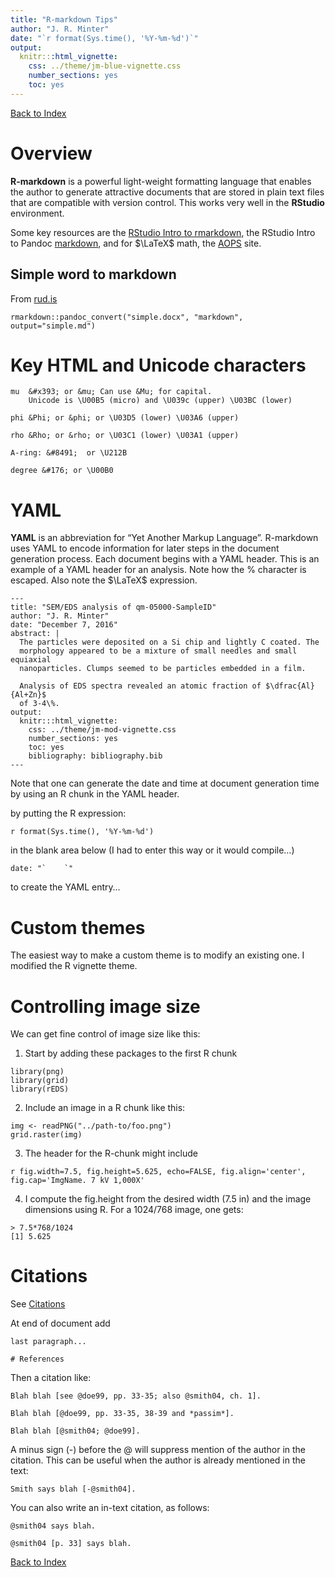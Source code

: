 ```yaml
---
title: "R-markdown Tips"
author: "J. R. Minter"
date: "`r format(Sys.time(), '%Y-%m-%d')`"
output:
  knitr:::html_vignette:
    css: ../theme/jm-blue-vignette.css
    number_sections: yes
    toc: yes
---
```


[Back to Index](../README.html)

# Overview

**R-markdown** is a powerful light-weight formatting language that enables the
author to generate attractive documents that are stored in plain text files
that are compatible with version control. This works very well in the
**RStudio** environment.

Some key resources are the
[RStudio Intro to rmarkdown](http://rmarkdown.rstudio.com/lesson-1.html), 
the RStudio Intro to Pandoc
[markdown](http://rmarkdown.rstudio.com/authoring_pandoc_markdown.html),
and for $\LaTeX$ math, the
[AOPS](http://artofproblemsolving.com/wiki/index.php/LaTeX:Commands) site.

## Simple word to markdown

From [rud.is](https://rud.is/b/2017/04/30/r%E2%81%B6-using-pandoc-from-r-a-neat-package-for-reading-subtitles/)

```
rmarkdown::pandoc_convert("simple.docx", "markdown", output="simple.md")

```

# Key HTML and Unicode characters


```
mu  &#x393; or &mu; Can use &Mu; for capital. 
    Unicode is \U00B5 (micro) and \U039c (upper) \U03BC (lower)
    
phi &Phi; or &phi; or \U03D5 (lower) \U03A6 (upper)

rho &Rho; or &rho; or \U03C1 (lower) \U03A1 (upper)

A-ring: &#8491;  or \U212B

degree &#176; or \U00B0

```

# YAML

**YAML** is an abbreviation for "Yet Another Markup Language". 
R-markdown uses YAML to encode information for later steps in the document
generation process. Each document begins with a YAML header. 
This is an example of a YAML header for an analysis. Note how the \% 
character is escaped. Also note the $\LaTeX$ expression.

```
---
title: "SEM/EDS analysis of qm-05000-SampleID"
author: "J. R. Minter"
date: "December 7, 2016"
abstract: |
  The particles were deposited on a Si chip and lightly C coated. The 
  morphology appeared to be a mixture of small needles and small equiaxial
  nanoparticles. Clumps seemed to be particles embedded in a film.
  
  Analysis of EDS spectra revealed an atomic fraction of $\dfrac{Al}{Al+Zn}$
  of 3-4\%.
output:
  knitr:::html_vignette:
    css: ../theme/jm-mod-vignette.css
    number_sections: yes
    toc: yes
    bibliography: bibliography.bib
---

```

Note that one can generate the date and time at document generation time by
using an R chunk in the YAML header.

by putting the R expression:

    r format(Sys.time(), '%Y-%m-%d')
    
in the blank area below (I had to enter this way or it would compile...)

    date: "`    `"

to create the YAML entry...


# Custom themes

The easiest way to make a custom theme is to modify an existing one.
I modified the R vignette theme.

# Controlling image size

We can get fine control of image size like this:

1. Start by adding these packages to the first R chunk

```
library(png)
library(grid)
library(rEDS)
```

2. Include an image in a R chunk like this:

```
img <- readPNG("../path-to/foo.png")
grid.raster(img)
```

3. The header for the R-chunk might include

```
r fig.width=7.5, fig.height=5.625, echo=FALSE, fig.align='center',
fig.cap='ImgName. 7 kV 1,000X'
```

4. I compute the fig.height from the desired width (7.5 in) and the image
   dimensions using R. For a 1024/768 image, one gets:
   
```
> 7.5*768/1024
[1] 5.625
```

# Citations

See [Citations](http://rmarkdown.rstudio.com/authoring_bibliographies_and_citations.html)

At end of document add

```
last paragraph...

# References
```

Then a citation like:

```
Blah blah [see @doe99, pp. 33-35; also @smith04, ch. 1].

Blah blah [@doe99, pp. 33-35, 38-39 and *passim*].

Blah blah [@smith04; @doe99].
```

A minus sign (-) before the @ will suppress mention of the author in the citation. This can be useful when the author is already mentioned in the text:

```
Smith says blah [-@smith04].
```

You can also write an in-text citation, as follows:

```
@smith04 says blah.

@smith04 [p. 33] says blah.
```



[Back to Index](../README.html)